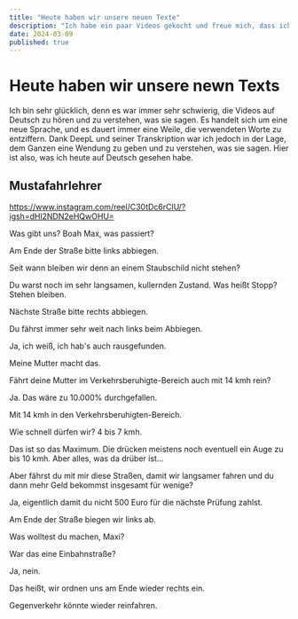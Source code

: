 ```yaml
---
title: "Heute haben wir unsere neuen Texte"
description: "Ich habe ein paar Videos gekocht und freue mich, dass ich eine Transkription erstellen kann."
date: 2024-03-09
published: true
---
```


# Heute haben wir unsere newn Texts

Ich bin sehr glücklich, denn es war immer sehr schwierig, die Videos auf Deutsch zu hören und zu verstehen, was sie sagen. Es handelt sich um eine neue Sprache, und es dauert immer eine Weile, die verwendeten Worte zu entziffern. Dank DeepL und seiner Transkription war ich jedoch in der Lage, dem Ganzen eine Wendung zu geben und zu verstehen, was sie sagen. Hier ist also, was ich heute auf Deutsch gesehen habe.

## Mustafahrlehrer

https://www.instagram.com/reel/C30tDc6rClU/?igsh=dHl2NDN2eHQwOHU=


Was gibt uns? Boah Max, was passiert?

Am Ende der Straße bitte links abbiegen. 

Seit wann bleiben wir denn an einem Staubschild nicht stehen? 

Du warst noch im sehr langsamen, kullernden Zustand. Was heißt Stopp? Stehen bleiben. 

Nächste Straße bitte rechts abbiegen. 

Du fährst immer sehr weit nach links beim Abbiegen. 

Ja, ich weiß, ich hab's auch rausgefunden. 

Meine Mutter macht das. 

Fährt deine Mutter im Verkehrsberuhigte-Bereich auch mit 14 kmh rein? 

Ja. Das wäre zu 10.000% durchgefallen. 

Mit 14 kmh in den Verkehrsberuhigten-Bereich. 

Wie schnell dürfen wir? 4 bis 7 kmh. 

Das ist so das Maximum. Die drücken meistens noch eventuell ein Auge zu bis 10 kmh. Aber alles, was da drüber ist... 

Aber fährst du mit mir diese Straßen, damit wir langsamer fahren und du dann mehr Geld bekommst insgesamt für wenige? 

Ja, eigentlich damit du nicht 500 Euro für die nächste Prüfung zahlst. 

Am Ende der Straße biegen wir links ab. 

Was wolltest du machen, Maxi? 

War das eine Einbahnstraße? 

Ja, nein. 

Das heißt, wir ordnen uns am Ende wieder rechts ein. 

Gegenverkehr könnte wieder reinfahren. 
